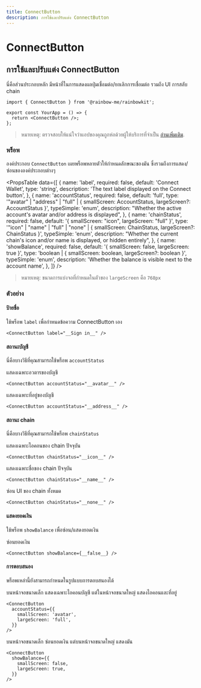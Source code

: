 ```yaml
---
title: ConnectButton
description: การใช้และปรับแต่ง ConnectButton
---
```


# ConnectButton

## การใช้และปรับแต่ง ConnectButton

นี่คือส่วนประกอบหลัก มีหน้าที่ในการแสดงผลปุ่มเชื่อมต่อ/ยกเลิกการเชื่อมต่อ รวมถึง UI การสลับ chain

```tsx
import { ConnectButton } from '@rainbow-me/rainbowkit';

export const YourApp = () => {
  return <ConnectButton />;
};
```

> หมายเหตุ: ตรวจสอบให้แน่ใจว่าแอปของคุณถูกห่อด้วยผู้ให้บริการที่จำเป็น [อ่านเพิ่มเติม](/docs/installation#wrap-providers).

### พร็อพ

องค์ประกอบ `ConnectButton` เผยพร็อพหลายตัวให้กำหนดลักษณะของมัน ซึ่งรวมถึงการแสดง/ซ่อนขององค์ประกอบต่างๆ

<PropsTable
  data={[
    {
      name: 'label',
      required: false,
      default: 'Connect Wallet',
      type: 'string',
      description: 'The text label displayed on the Connect button',
    },
    {
      name: 'accountStatus',
      required: false,
      default: 'full',
      type: '"avatar" | "address" | "full" | { smallScreen: AccountStatus, largeScreen?: AccountStatus }',
      typeSimple: 'enum',
      description:
        "Whether the active account's avatar and/or address is displayed",
    },
    {
      name: 'chainStatus',
      required: false,
      default: '{ smallScreen: "icon", largeScreen: "full" }',
      type: '"icon" | "name" | "full" | "none" | { smallScreen: ChainStatus, largeScreen?: ChainStatus }',
      typeSimple: 'enum',
      description:
        "Whether the current chain's icon and/or name is displayed, or hidden entirely",
    },
    {
      name: 'showBalance',
      required: false,
      default: '{ smallScreen: false, largeScreen: true }',
      type: 'boolean | { smallScreen: boolean, largeScreen?: boolean }',
      typeSimple: 'enum',
      description:
        'Whether the balance is visible next to the account name',
    },
  ]}
/>

> หมายเหตุ: ขนาดการแบ่งจอที่กำหนดในตัวของ `largeScreen` คือ `768px`

### ตัวอย่าง

#### ป้ายชื่อ

ใช้พร็อพ `label` เพื่อกำหนดข้อความ ConnectButton เอง

```tsx
<ConnectButton label="__Sign in__" />
```

#### สถานะบัญชี

นี่คือบางวิธีที่คุณสามารถใช้พร็อพ `accountStatus`

แสดงเฉพาะอวตารของบัญชี

```tsx
<ConnectButton accountStatus="__avatar__" />
```

แสดงเฉพาะที่อยู่ของบัญชี

```tsx
<ConnectButton accountStatus="__address__" />
```

#### สถานะ chain

นี่คือบางวิธีที่คุณสามารถใช้พร็อพ `chainStatus`

แสดงเฉพาะไอคอนของ chain ปัจจุบัน

```tsx
<ConnectButton chainStatus="__icon__" />
```

แสดงเฉพาะชื่อของ chain ปัจจุบัน

```tsx
<ConnectButton chainStatus="__name__" />
```

ซ่อน UI ของ chain ทั้งหมด

```tsx
<ConnectButton chainStatus="__none__" />
```

#### แสดงยอดเงิน

ใช้พร็อพ `showBalance` เพื่อซ่อน/แสดงยอดเงิน

ซ่อนยอดเงิน

```tsx
<ConnectButton showBalance={__false__} />
```

#### การตอบสนอง

พร็อพเหล่านี้ยังสามารถกำหนดในรูปแบบการตอบสนองได้

บนหน้าจอขนาดเล็ก แสดงเฉพาะไอคอนบัญชี แต่ในหน้าจอขนาดใหญ่ แสดงไอคอนและที่อยู่

```tsx
<ConnectButton
  accountStatus={{
    smallScreen: 'avatar',
    largeScreen: 'full',
  }}
/>
```

บนหน้าจอขนาดเล็ก ซ่อนยอดเงิน แต่บนหน้าจอขนาดใหญ่ แสดงมัน

```tsx
<ConnectButton
  showBalance={{
    smallScreen: false,
    largeScreen: true,
  }}
/>
```
